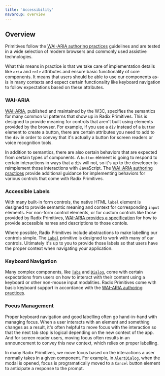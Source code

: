 ```yaml
---
title: 'Accessibility'
navGroup: overview
---
```


## Overview

Primitives follow the [WAI-ARIA authoring practices](https://www.w3.org/TR/wai-aria-practices-1.2/) guidelines and are tested in a wide selection of modern browsers and commonly used assistive technologies.

What this means in practice is that we take care of implementation details like `aria` and `role` attributes and ensure basic functionality of core components. It means that users should be able to use our components as-is in many contexts and expect certain functionality like keyboard navigation to follow expectations based on these attributes.

### WAI-ARIA

[WAI-ARIA](https://www.w3.org/TR/wai-aria-1.2/), published and maintained by the W3C, specifies the semantics for many common UI patterns that show up in Radix Primitives. This is designed to provide meaning for controls that aren't built using elements provided by the browser. For example, if you use a `div` instead of a `button` element to create a button, there are certain attributes you need to add to the `div` in order to convey that it's actually a button for screen readers or voice recognition tools.

In addition to semantics, there are also certain behaviors that are expected from certain types of components. A `button` element is going to respond to certain interactions in ways that a `div` will not, so it's up to the developer to reimplement those interactions with JavaScript. The [WAI-ARIA authoring practices](https://www.w3.org/TR/wai-aria-practices-1.2/) provide additional guidance for implementing behaviors for various controls that come with Radix Primitives.

### Accessible Labels

With many built-in form controls, the native HTML `label` element is designed to provide semantic meaning and context for corresponding `input` elements. For non-form control elements, or for custom controls like those provided by Radix Primitives, [WAI-ARIA provides a specification](https://www.w3.org/TR/wai-aria-1.2/#namecalculation) for how to provide accessible names and descriptions to those contols.

Where possible, Radix Primitives include abstractions to make labelling our controls simple. The [`Label`](/primitives/docs/components/label) primitive is designed to work with many of our controls. Ultimately it's up to you to provide those labels so that users have the proper context when navigating your application.

### Keyboard Navigation

Many complex components, like [`Tabs`](/primitives/docs/components/tabs) and [`Dialog`](/primitives/docs/components/dialog), come with certain expectations from users on how to interact with their content using a keyboard or other non-mouse input modalities. Radix Primitives come with basic keyboard support in accordance with the [WAI-ARIA authoring practices](https://www.w3.org/TR/wai-aria-practices-1.2/).

### Focus Management

Proper keyboard navigation and good labelling often go hand-in-hand with managing focus. When a user interacts with an element and something changes as a result, it's often helpful to move focus with the interaction so that the next tab stop is logical depending on the new context of the app. And for screen reader users, moving focus often results in an announcement to convey this new context, which relies on proper labelling.

In many Radix Primitives, we move focus based on the interactions a user normally takes in a given component. For example, in [`AlertDialog`](/primitives/docs/components/alert-dialog), when the modal is opened, focus is programatically moved to a `Cancel` button element to anticipate a response to the prompt.
